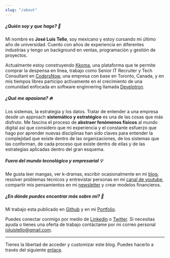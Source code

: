 ```yaml
---
slug: "/about"
---
```


##### ¿Quién soy y que hago? 🧐

Mi nombre es **José Luis Tello**, soy mexicano y estoy cursando mi último año de universidad. Cuento con años de experiencia en diferentes industrias y tengo un background en ventas, programación y gestión de proyectos.

Actualmente estoy construyendo [Kkoma](https://github.com/joseluistello/Kkoma-Food), una plataforma que te permite comprar la despensa en línea, trabajo como Senior IT Recruiter y Tech Consultant en [CodersNow](https://codersnow.ca/), una empresa con base en Toronto, Canada,  y  en mis tiempos libres participo activamente en el crecimiento de una comunidad enfocada en software enginnering llamada [Develotron](https://discord.gg/VxVR5BBeN2).

##### ¿Qué me apasiona? 🔥

Los sistemas, la estrategia y los datos. Tratar de entender a una empresa desde un approach **sistemático y estratégico** es una de las cosas que más disfruto. Me fascina el proceso de **abstraer fenómenos físicos** al mundo digital así que considero que mi experiencia y el constante esfuerzo que hago por aprender nuevas disciplinas han sido claves para entender la complejidad que existe dentro de las organizaciones, de los sistemas que las conforman, de cada proceso que existe dentro de ellas y de las estrategias aplicadas dentro del gran esquema.  

##### Fuera del mundo tecnológico y empresarial 💡 

Me gusta leer mangas, ver k-dramas, escribir ocasionalmente en mi [blog](https://joseluistello.live/), resolver problemas técnicos y entrevistar personas en mi [canal de youtube](https://www.youtube.com/channel/UCshLQ0sIzkzHlhnlZN8kiVw), compartir mis pensamientos en mi [newsletter](https://simplificandola.substack.com/about?utm_source=menu-dropdown) y crear modelos financieros.

##### ¿En dónde puedes encontrar más sobre mí? 👀

Mi trabajo esta publicado en [Github](https://github.com/joseluistello) y en mi [Portfolio](https://joseluistello.github.io/).

Puedes conectar conmigo por medio de [Linkedin](https://www.linkedin.com/in/joseluistello/) o [Twitter](https://twitter.com/jotaele_tello). Si necesitas ayuda o tienes una oferta de trabajo contáctame por mi correo personal joluistello@gmail.com.

---

Tienes la libertad de acceder y customizar este blog. Puedes hacerlo a través del siguiente [enlace](https://github.com/joseluistello/Blog).



